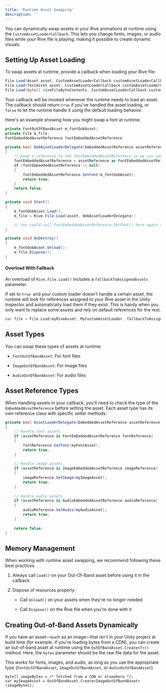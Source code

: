```yaml
---
title: 'Runtime Asset Swapping'
description: ''
---
```


You can dynamically swap assets in your Rive animations at runtime using the `CustomAssetLoaderCallback`. This lets you change fonts, images, or audio files while your Rive file is playing, making it possible to create dynamic visuals.

## Setting Up Asset Loading

To swap assets at runtime, provide a callback when loading your Rive file:

```csharp
File.Load(Asset asset, CustomAssetLoaderCallback customAssetLoaderCallback);
File.Load(TextAsset asset, CustomAssetLoaderCallback customAssetLoaderCallback);
File.Load(byte[] riveFileByteContents, CustomAssetLoaderCallback customAssetLoaderCallback);
```

Your callback will be invoked whenever the runtime needs to load an asset. The callback should return `true` if you've handled the asset loading, or `false` to let the runtime handle it using the default loading behavior.

Here's an example showing how you might swap a font at runtime:

```csharp
private FontOutOfBandAsset m_fontOobAsset;
private File m_file;
FontEmbeddedAssetReference fontEmbeddedAssetReference

private bool OobAssetLoaderDelegate(EmbeddedAssetReference assetReference)
{
    // Keep a reference to the fontEmbeddedAssetReference so we can update the font again later
    fontEmbeddedAssetReference = assetReference as FontEmbeddedAssetReference;
    if (fontEmbeddedAssetReference != null)
    {
        fontEmbeddedAssetReference.SetFont(m_fontOobAsset);
        return true;
    }
    return false;
}

private void Start()
{    
    m_fontOobAsset.Load();  
    m_file = Rive.File.Load(asset, OobAssetLoaderDelegate);

    // You could call fontEmbeddedAssetReference.SetFont() here again to change the font
}

private void OnDestroy()
{  
    m_fontOobAsset.Unload();  
    m_file.Dispose();
}
```

#### Overload With Fallback

An overload of `Rive.File.Load()` includes a `fallbackToAssignedAssets` parameter.&#x20;

If set to `true `and your custom loader doesn't handle a certain asset, the runtime will look for references assigned to your Rive asset in the Unity Inspector and automatically load them if they exist. This is handy when you only want to replace some assets and rely on default references for the rest.

```csharp
var file = File.Load(myRiveAsset, MyCustomAssetLoader, fallbackToAssignedAssets: true);
```

## Asset Types

You can swap these types of assets at runtime:

* `FontOutOfBandAsset`: For font files

* `ImageOutOfBandAsset`: For image files

* `AudioOutOfBandAsset`: For audio files

## Asset Reference Types

When handling assets in your callback, you'll need to check the type of the `EmbeddedAssetReference` before setting the asset. Each asset type has its own reference class with specific setter methods:

```csharp
private bool AssetLoaderDelegate(EmbeddedAssetReference assetReference)
{
    // Handle font assets
    if (assetReference is FontEmbeddedAssetReference fontReference)
    {
        fontReference.SetFont(myFontAsset);
        return true;
    }
    
    // Handle image assets
    if (assetReference is ImageEmbeddedAssetReference imageReference)
    {
        imageReference.SetImage(myImageAsset);
        return true;
    }
    
    // Handle audio assets
    if (assetReference is AudioEmbeddedAssetReference audioReference)
    {
        audioReference.SetAudio(myAudioAsset);
        return true;
    }
    
    return false;
}
```

## Memory Management

When working with runtime asset swapping, we recommend following these best practices:

1. Always call `Load()` on your Out-Of-Band asset before using it in the callback

2. Dispose of resources properly:

   * Call `Unload()` on your assets when they're no longer needed

   * Call `Dispose()` on the Rive file when you're done with it

## Creating Out-of-Band Assets Dynamically

If you have an asset—such as an image—that isn't in your Unity project at build time (for example, if you're loading bytes from a CDN), you can create an out-of-band asset at runtime using the `OutOfBandAsset.Create<T>()` method.  Here, the `bytes` parameter should be the raw file data for the asset.

This works for fonts, images, and audio, as long as you use the appropriate type (`FontOutOfBandAsset`, `ImageOutOfBandAsset`, or `AudioOutOfBandAsset`).

```
byte[] imageBytes = /* fetched from a CDN or elsewhere */;
var myImageAsset = OutOfBandAsset.Create<ImageOutOfBandAsset>(imageBytes);
```